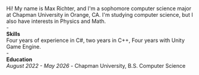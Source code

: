 \
Hi! My name is Max Richter, and I'm a sophomore computer science major at Chapman University in Orange, CA. I'm studying computer science, but I also have interests in Physics and Math.\
-\
**Skills**\
Four years of experience in C#, two years in C++, Four years with Unity Game Engine. \
-\
**Education**\
*August 2022 - May 2026* - Chapman University, B.S. Computer Science


